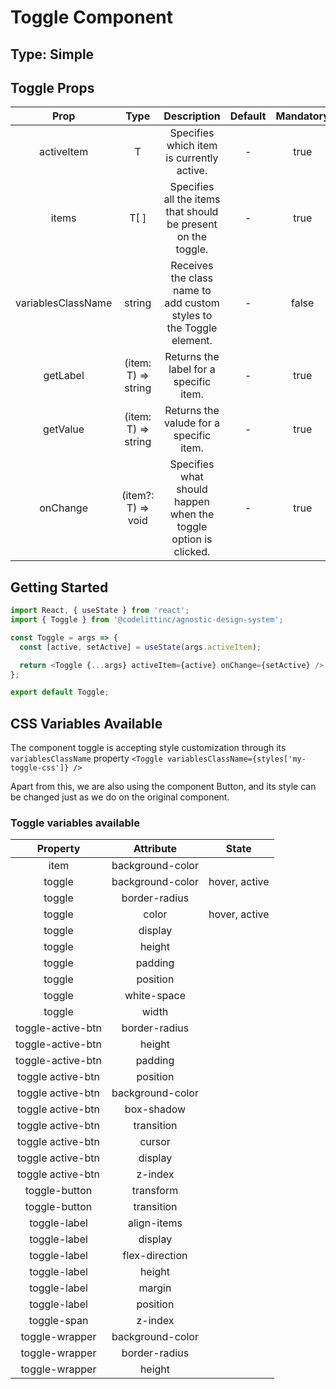 # Toggle Component

## Type: Simple

## Toggle Props

|        Prop        |        Type         |                             Description                             | Default | Mandatory |
| :----------------: | :-----------------: | :-----------------------------------------------------------------: | :-----: | :-------: |
|     activeItem     |          T          |              Specifies which item is currently active.              |    -    |   true    |
|       items        |        T[ ]         |    Specifies all the items that should be present on the toggle.    |    -    |   true    |
| variablesClassName |       string        | Receives the class name to add custom styles to the Toggle element. |    -    |   false   |
|      getLabel      | (item: T) => string |               Returns the label for a specific item.                |    -    |   true    |
|      getValue      | (item: T) => string |               Returns the valude for a specific item.               |    -    |   true    |
|      onChange      | (item?: T) => void  |   Specifies what should happen when the toggle option is clicked.   |    -    |   true    |

## Getting Started

```javascript
import React, { useState } from 'react';
import { Toggle } from '@codelittinc/agnostic-design-system';

const Toggle = args => {
  const [active, setActive] = useState(args.activeItem);

  return <Toggle {...args} activeItem={active} onChange={setActive} />;
};

export default Toggle;
```

## CSS Variables Available

The component toggle is accepting style customization through its `variablesClassName` property
`<Toggle variablesClassName={styles['my-toggle-css']} />`

Apart from this, we are also using the component Button, and its style can be changed just as we do on the original component.

### Toggle variables available

|     Property      |    Attribute     |     State     |
| :---------------: | :--------------: | :-----------: |
|       item        | background-color |               |
|      toggle       | background-color | hover, active |
|      toggle       |  border-radius   |               |
|      toggle       |      color       | hover, active |
|      toggle       |     display      |               |
|      toggle       |      height      |               |
|      toggle       |     padding      |               |
|      toggle       |     position     |               |
|      toggle       |    white-space   |               |
|      toggle       |      width       |               |
| toggle-active-btn |  border-radius   |               |
| toggle-active-btn |      height      |               |
| toggle-active-btn |     padding      |               |
| toggle active-btn |     position     |               |
| toggle active-btn | background-color |               |
| toggle active-btn |    box-shadow    |               |
| toggle active-btn |    transition    |               |
| toggle active-btn |      cursor      |               |
| toggle active-btn |     display      |               |
| toggle active-btn |     z-index      |               |
|   toggle-button   |    transform     |               |
|   toggle-button   |    transition    |               |
|   toggle-label    |   align-items    |               |
|   toggle-label    |     display      |               |
|   toggle-label    |  flex-direction  |               |
|   toggle-label    |      height      |               |
|   toggle-label    |      margin      |               |
|   toggle-label    |     position     |               |
|    toggle-span    |     z-index      |               |
|  toggle-wrapper   | background-color |               |
|  toggle-wrapper   |  border-radius   |               |
|  toggle-wrapper   |      height      |               |
